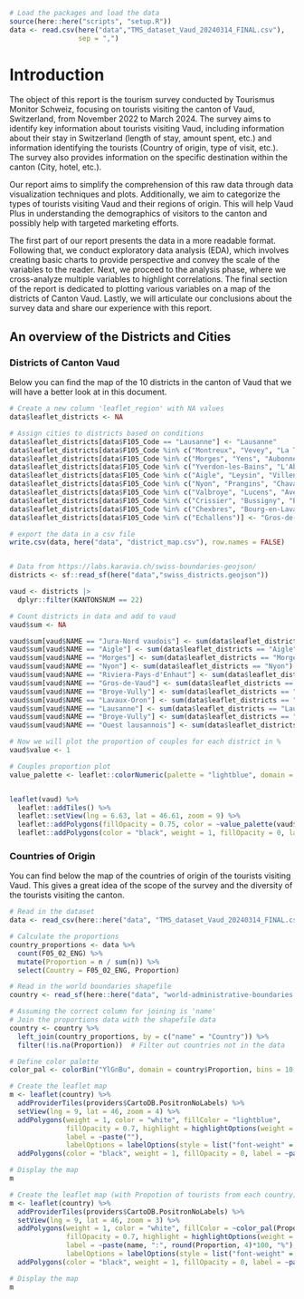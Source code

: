 ```r
# Load the packages and load the data
source(here::here("scripts", "setup.R"))
data <- read.csv(here("data","TMS_dataset_Vaud_20240314_FINAL.csv"),
                 sep = ",")
```

# Introduction

The object of this report is the tourism survey conducted by Tourismus Monitor Schweiz, focusing on tourists visiting the canton of Vaud, Switzerland, from November 2022 to March 2024. The survey aims to identify key information about tourists visiting Vaud, including information about their stay in Switzerland (length of stay, amount spent, etc.) and information identifying the tourists (Country of origin, type of visit, etc.). The survey also provides information on the specific destination within the canton (City, hotel, etc.).

Our report aims to simplify the comprehension of this raw data through data visualization techniques and plots. Additionally, we aim to categorize the types of tourists visiting Vaud and their regions of origin. This will help Vaud Plus in understanding the demographics of visitors to the canton and possibly help with targeted marketing efforts.

The first part of our report presents the data in a more readable format. Following that, we conduct exploratory data analysis (EDA), which involves creating basic charts to provide perspective and convey the scale of the variables to the reader. Next, we proceed to the analysis phase, where we cross-analyze multiple variables to highlight correlations. The final section of the report is dedicated to plotting various variables on a map of the districts of Canton Vaud. Lastly, we will articulate our conclusions about the survey data and share our experience with this report.

## An overview of the Districts and Cities

### Districts of Canton Vaud

Below you can find the map of the 10 districts in the canton of Vaud that we will have a better look at in this document.

```r
# Create a new column 'leaflet_region' with NA values
data$leaflet_districts <- NA

# Assign cities to districts based on conditions
data$leaflet_districts[data$F105_Code == "Lausanne"] <- "Lausanne"
data$leaflet_districts[data$F105_Code %in% c("Montreux", "Vevey", "La Tour-de-Peilz", "Rougemont", "Château-d'Oex", "Veytaux", "Rossinière", "Corsier-sur-Vevey", "Saint-Légier-La-Chiésaz", "Blonay", "Chardonne", "Chernex")] <- "Riviera-Pays-d'Enhaut"
data$leaflet_districts[data$F105_Code %in% c("Morges", "Yens", "Aubonne")] <- "Morges"
data$leaflet_districts[data$F105_Code %in% c("Yverdon-les-Bains", "L'Abbaye", "Vallorbe", "Orbe", "Yvonand", "La Praz", "Le Chenit", "Bullet", "Montagny-près-Yverdon", "Saint Croix", "Le Rocheray", "Le Pont", "Le Sentier", "Le Brassus", "Les Rasses", "Les Charbonnieres")] <- "Jura-Nord vaudois"
data$leaflet_districts[data$F105_Code %in% c("Aigle", "Leysin", "Villeneuve (VD)", "Ormont-Dessus", "Bex", "Lavey-Morcles", "Gryon", "Ormont-Dessous", "Les Diablerets", "Villars-sur-Ollon")] <- "Aigle"
data$leaflet_districts[data$F105_Code %in% c("Nyon", "Prangins", "Chavannes-de-Bogis", "Coppet", "Rolle", "Commugny", "Duillier", "Gilly", "Founex")] <- "Nyon"
data$leaflet_districts[data$F105_Code %in% c("Valbroye", "Lucens", "Avenches", "Payerne", "Cudrefin", "St. Aubin", "Estavayer-le-Lac")] <- "Broye-Vully"
data$leaflet_districts[data$F105_Code %in% c("Crissier", "Bussigny", "Ecublens (VD)", "Renens", "Saint-Sulpice (VD)")] <- "Ouest lausannois"
data$leaflet_districts[data$F105_Code %in% c("Chexbres", "Bourg-en-Lavaux", "Cully")] <- "Lavaux-Oron"
data$leaflet_districts[data$F105_Code %in% c("Echallens")] <- "Gros-de-Vaud"

# export the data in a csv file
write.csv(data, here("data", "district_map.csv"), row.names = FALSE)


# Data from https://labs.karavia.ch/swiss-boundaries-geojson/
districts <- sf::read_sf(here("data","swiss_districts.geojson"))

vaud <- districts |>
  dplyr::filter(KANTONSNUM == 22)

# Count districts in data and add to vaud
vaud$sum <- NA

vaud$sum[vaud$NAME == "Jura-Nord vaudois"] <- sum(data$leaflet_districts == "Jura-Nord vaudois")
vaud$sum[vaud$NAME == "Aigle"] <- sum(data$leaflet_districts == "Aigle")
vaud$sum[vaud$NAME == "Morges"] <- sum(data$leaflet_districts == "Morges")
vaud$sum[vaud$NAME == "Nyon"] <- sum(data$leaflet_districts == "Nyon")
vaud$sum[vaud$NAME == "Riviera-Pays-d'Enhaut"] <- sum(data$leaflet_districts == "Riviera-Pays-d'Enhaut")
vaud$sum[vaud$NAME == "Gros-de-Vaud"] <- sum(data$leaflet_districts == "Gros-de-Vaud")
vaud$sum[vaud$NAME == "Broye-Vully"] <- sum(data$leaflet_districts == "Broye-Vully")
vaud$sum[vaud$NAME == "Lavaux-Oron"] <- sum(data$leaflet_districts == "Lavaux-Oron")
vaud$sum[vaud$NAME == "Lausanne"] <- sum(data$leaflet_districts == "Lausanne")
vaud$sum[vaud$NAME == "Broye-Vully"] <- sum(data$leaflet_districts == "Broye-Vully")
vaud$sum[vaud$NAME == "Ouest lausannois"] <- sum(data$leaflet_districts == "Ouest lausannois")

# Now we will plot the proportion of couples for each district in %
vaud$value <- 1

# Couples proportion plot
value_palette <- leaflet::colorNumeric(palette = "lightblue", domain = vaud$value)


leaflet(vaud) %>%
  leaflet::addTiles() %>%
  leaflet::setView(lng = 6.63, lat = 46.61, zoom = 9) %>%
  leaflet::addPolygons(fillOpacity = 0.75, color = ~value_palette(vaud$value), weight = 0) %>%
  leaflet::addPolygons(color = "black", weight = 1, fillOpacity = 0, label = paste(vaud$NAME))
```

### Countries of Origin

You can find below the map of the countries of origin of the tourists visiting Vaud. This gives a great idea of the scope of the survey and the diversity of the tourists visiting the canton.

```r
# Read in the dataset
data <- read_csv(here::here("data", "TMS_dataset_Vaud_20240314_FINAL.csv"))

# Calculate the proportions
country_proportions <- data %>%
  count(F05_02_ENG) %>%
  mutate(Proportion = n / sum(n)) %>%
  select(Country = F05_02_ENG, Proportion)

# Read in the world boundaries shapefile
country <- read_sf(here::here("data", "world-administrative-boundaries.shp"))

# Assuming the correct column for joining is 'name'
# Join the proportions data with the shapefile data
country <- country %>%
  left_join(country_proportions, by = c("name" = "Country")) %>%
  filter(!is.na(Proportion))  # Filter out countries not in the data

# Define color palette
color_pal <- colorBin("YlGnBu", domain = country$Proportion, bins = 10, na.color = "transparent")

# Create the leaflet map
m <- leaflet(country) %>%
  addProviderTiles(providers$CartoDB.PositronNoLabels) %>%
  setView(lng = 9, lat = 46, zoom = 4) %>%
  addPolygons(weight = 1, color = "white", fillColor = "lightblue",
              fillOpacity = 0.7, highlight = highlightOptions(weight = 2, color = "#666", fillOpacity = 0.7),
              label = ~paste(""),
              labelOptions = labelOptions(style = list("font-weight" = "normal", padding = "3px 8px"), textsize = "15px", direction = "auto")) %>%
  addPolygons(color = "black", weight = 1, fillOpacity = 0, label = ~paste(name), labelOptions = labelOptions(style = list("font-weight" = "normal", padding = "3px 8px"), textsize = "15px", direction = "auto"))

# Display the map
m
```

```r
# Create the leaflet map (with Propotion of tourists from each country)
m <- leaflet(country) %>%
  addProviderTiles(providers$CartoDB.PositronNoLabels) %>%
  setView(lng = 9, lat = 46, zoom = 3) %>%
  addPolygons(weight = 1, color = "white", fillColor = ~color_pal(Proportion),
              fillOpacity = 0.7, highlight = highlightOptions(weight = 2, color = "#666", fillOpacity = 0.7),
              label = ~paste(name, ":", round(Proportion, 4)*100, "%"),
              labelOptions = labelOptions(style = list("font-weight" = "normal", padding = "3px 8px"), textsize = "15px", direction = "auto")) %>%
  addPolygons(color = "black", weight = 1, fillOpacity = 0, label = ~paste(name, ":", round(Proportion, 4)*100, "%"), labelOptions = labelOptions(style = list("font-weight" = "normal", padding = "3px 8px"), textsize = "15px", direction = "auto"))

# Display the map
m
```


